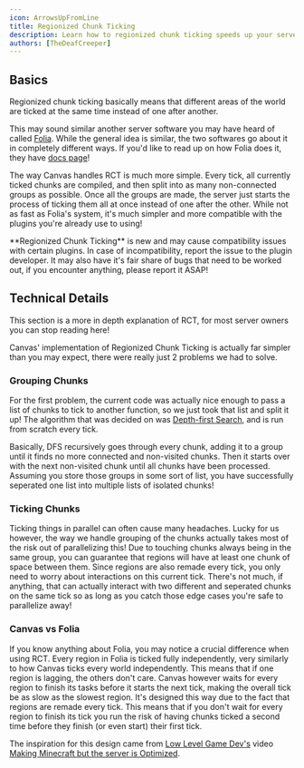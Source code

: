 ```yaml
---
icon: ArrowsUpFromLine
title: Regionized Chunk Ticking
description: Learn how to regionized chunk ticking speeds up your server.
authors: [TheDeafCreeper]
---
```



## Basics

Regionized chunk ticking basically means that different areas of the world are ticked at the same time instead of one after another.

This may sound similar another server software you may have heard of called [Folia](https://github.com/PaperMC/Folia).
While the general idea is similar, the two softwares go about it in completely different ways. If you'd like to read up on how Folia does it, they have [docs page](https://docs.papermc.io/folia/reference/region-logic)!

The way Canvas handles RCT is much more simple. Every tick, all currently ticked chunks are compiled, and then split into as many non-connected groups as possible.
Once all the groups are made, the server just starts the process of ticking them all at once instead of one after the other.
While not as fast as Folia's system, it's much simpler and more compatible with the plugins you're already use to using!

<Callout type='warn'>
    **Regionized Chunk Ticking** is new and may cause compatibility issues with certain plugins. In
    case of incompatibility, report the issue to the plugin developer. It may also have it's fair share
    of bugs that need to be worked out, if you encounter anything, please report it ASAP!
</Callout>

## Technical Details

<Callout type='info'>
    This section is a more in depth explanation of RCT, for most server owners you can stop reading here!
</Callout>

Canvas' implementation of Regionized Chunk Ticking is actually far simpler than you may expect, there were really just 2 problems we had to solve.

### Grouping Chunks
For the first problem, the current code was actually nice enough to pass a list of chunks to tick to another function, so we just took that list and split it up!
The algorithm that was decided on was [Depth-first Search](https://en.wikipedia.org/wiki/Depth-first_search), and is run from scratch every tick.

Basically, DFS recursively goes through every chunk, adding it to a group until it finds no more connected and non-visited chunks. Then it starts over with the next non-visited chunk until all chunks have been processed.
Assuming you store those groups in some sort of list, you have successfully seperated one list into multiple lists of isolated chunks!

### Ticking Chunks
Ticking things in parallel can often cause many headaches. Lucky for us however, the way we handle grouping of the chunks actually takes most of the risk out of parallelizing this!
Due to touching chunks always being in the same group, you can guarantee that regions will have at least one chunk of space between them. Since regions are also remade every tick, you only need to worry about interactions on this current tick.
There's not much, if anything, that can actually interact with two different and seperated chunks on the same tick so as long as you catch those edge cases you're safe to parallelize away!

### Canvas vs Folia
If you know anything about Folia, you may notice a crucial difference when using RCT. Every region in Folia is ticked fully independently, very similarly to how Canvas ticks every world independently.
This means that if one region is lagging, the others don't care. Canvas however waits for every region to finish its tasks before it starts the next tick, making the overall tick be as slow as the slowest region.
It's designed this way due to the fact that regions are remade every tick. This means that if you don't wait for every region to finish its tick you run the risk of having chunks ticked a second time before they finish (or even start) their first tick.

The inspiration for this design came from [Low Level Game Dev's](https://www.youtube.com/@lowlevelgamedev9330) video [Making Minecraft but the server is Optimized](https://www.youtube.com/watch?v=0f0uH33X6ko).